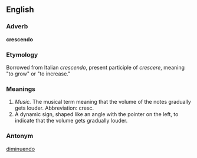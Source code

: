 ==English==

===Adverb===
'''crescendo'''

===Etymology===
Borrowed from Italian ''crescendo'', present participle of ''crescere'', meaning "to grow" or "to increase."

===Meanings===

#''Music.'' The musical term meaning that the volume of the notes gradually gets louder.  Abbreviation: cresc.
#A dynamic sign, shaped like an angle with the pointer on the left, to indicate that the volume gets gradually louder.

===Antonym===

[[diminuendo]]
